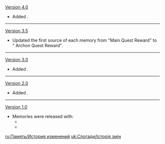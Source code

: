 {{Change History/Header}}
[[Version 4.0]]
* Added {{Item|Memory of Running Stream}}.
----
[[Version 3.5]]
* Updated the first source of each memory from "Main Quest Reward" to "<region> Archon Quest Reward".
----
[[Version 3.0]]
* Added {{Item|Memory of Flourishing Green}}.
----
[[Version 2.0]]
* Added {{Item|Memory of Violet Flash}}.
----
[[Version 1.0]]
* Memories were released with:
** {{Item|Memory of Roving Gales}}
** {{Item|Memory of Immovable Crystals}}
<noinclude>


[[ru:Память/История изменений]]
[[uk:Спогади/Історія змін]]
</noinclude>
